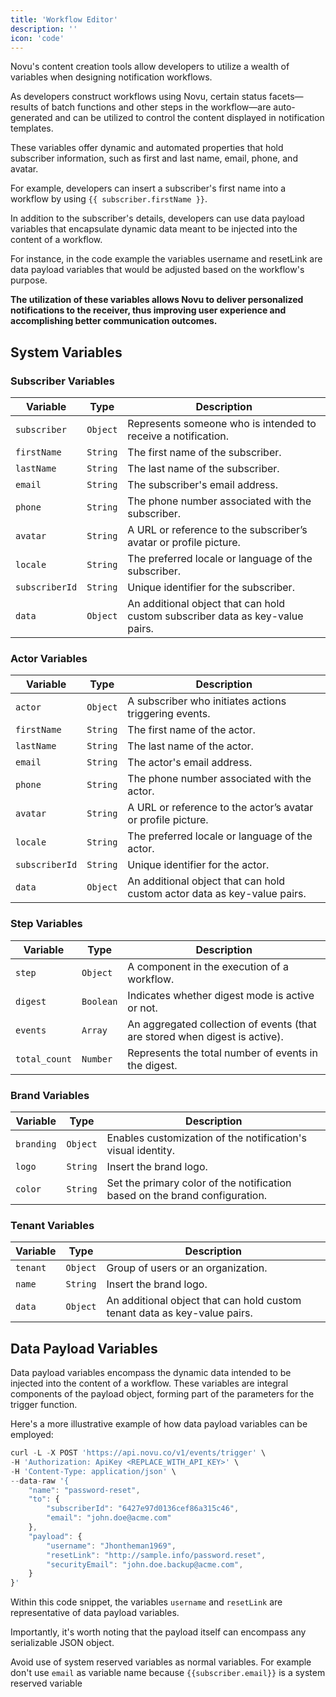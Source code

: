 ```yaml
---
title: 'Workflow Editor'
description: ''
icon: 'code'
---
```


Novu's content creation tools allow developers to utilize a wealth of variables when designing notification workflows. 

As developers construct workflows using Novu, certain status facets—results of batch functions and other steps in the workflow—are auto-generated and can be utilized to control the content displayed in notification templates.

These variables offer dynamic and automated properties that hold subscriber information, such as first and last name, email, phone, and avatar. 

For example, developers can insert a subscriber's first name into a workflow by using `{{ subscriber.firstName }}`.

In addition to the subscriber's details, developers can use data payload variables that encapsulate dynamic data meant to be injected into the content of a workflow. 

For instance, in the code example the variables username and resetLink are data payload variables that would be adjusted based on the workflow's purpose.

**The utilization of these variables allows Novu to deliver personalized notifications to the receiver, thus improving user experience and accomplishing better communication outcomes.**

## System Variables


### Subscriber Variables

| Variable      | Type     | Description                                            |
| ------------- | -------- | ------------------------------------------------------ |
| `subscriber`  | `Object` | Represents someone who is intended to receive a notification. |
| `firstName`   | `String` | The first name of the subscriber.                      |
| `lastName`    | `String` | The last name of the subscriber.                       |
| `email`       | `String` | The subscriber's email address.                         |
| `phone`       | `String` | The phone number associated with the subscriber.        |
| `avatar`      | `String` | A URL or reference to the subscriber’s avatar or profile picture. |
| `locale`      | `String` | The preferred locale or language of the subscriber.     |
| `subscriberId` | `String` | Unique identifier for the subscriber.                   |
| `data`        | `Object` | An additional object that can hold custom subscriber data as key-value pairs. |

### Actor Variables

| Variable      | Type     | Description                                            |
| ------------- | -------- | ------------------------------------------------------ |
| `actor`       | `Object` | A subscriber who initiates actions triggering events.  |
| `firstName`   | `String` | The first name of the actor.                           |
| `lastName`    | `String` | The last name of the actor.                            |
| `email`       | `String` | The actor's email address.                             |
| `phone`       | `String` | The phone number associated with the actor.            |
| `avatar`      | `String` | A URL or reference to the actor’s avatar or profile picture. |
| `locale`      | `String` | The preferred locale or language of the actor.         |
| `subscriberId` | `String` | Unique identifier for the actor.                       |
| `data`        | `Object` | An additional object that can hold custom actor data as key-value pairs. |

### Step Variables

| Variable      | Type     | Description                                            |
| ------------- | -------- | ------------------------------------------------------ |
| `step`        | `Object` | A component in the execution of a workflow.            |
| `digest`      | `Boolean` | Indicates whether digest mode is active or not.        |
| `events`      | `Array`  | An aggregated collection of events (that are stored when digest is active). |
| `total_count` | `Number` | Represents the total number of events in the digest.   |

### Brand Variables

| Variable  | Type     | Description                                            |
| --------- | -------- | ------------------------------------------------------ |
| `branding` | `Object` | Enables customization of the notification's visual identity. |
| `logo`     | `String` | Insert the brand logo.                                 |
| `color`    | `String` | Set the primary color of the notification based on the brand configuration. |

### Tenant Variables

| Variable  | Type     | Description                                            |
| --------- | -------- | ------------------------------------------------------ |
| `tenant`  | `Object` | Group of users or an organization.                     |
| `name`    | `String` | Insert the brand logo.                                 |
| `data`    | `Object` | An additional object that can hold custom tenant data as key-value pairs. |

## Data Payload Variables

Data payload variables encompass the dynamic data intended to be injected into the content of a workflow. These variables are integral components of the payload object, forming part of the parameters for the trigger function.

Here's a more illustrative example of how data payload variables can be employed:

```jsx
curl -L -X POST 'https://api.novu.co/v1/events/trigger' \
-H 'Authorization: ApiKey <REPLACE_WITH_API_KEY>' \
-H 'Content-Type: application/json' \
--data-raw '{
    "name": "password-reset",
    "to": {
        "subscriberId": "6427e97d0136cef86a315c46",
        "email": "john.doe@acme.com"
    },
    "payload": {
        "username": "Jhontheman1969",
        "resetLink": "http://sample.info/password.reset",
        "securityEmail": "john.doe.backup@acme.com",
    }
}'
```

Within this code snippet, the variables `username` and `resetLink` are representative of data payload variables. 

Importantly, it's worth noting that the payload itself can encompass any serializable JSON object.

<Info>Avoid use of system reserved variables as normal variables. For example don't use `email` as variable name because `{{subscriber.email}}` is a system reserved variable</Info>